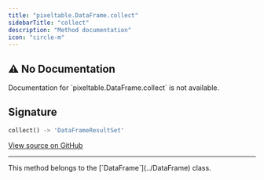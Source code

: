 ```yaml
---
title: "pixeltable.DataFrame.collect"
sidebarTitle: "collect"
description: "Method documentation"
icon: "circle-m"
---
```

## ⚠️ No Documentation

<Warning>
Documentation for `pixeltable.DataFrame.collect` is not available.
</Warning>

## Signature

```python
collect() -> 'DataFrameResultSet'
```

<a href="https://github.com/pixeltable/pixeltable/blob/main/pixeltable/dataframe.py#L544" target="_self">View source on GitHub</a>


---

<Note>
This method belongs to the [`DataFrame`](../DataFrame) class.
</Note>
